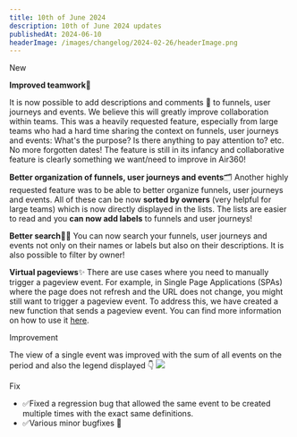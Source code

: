 ```yaml
---
title: 10th of June 2024
description: 10th of June 2024 updates
publishedAt: 2024-06-10
headerImage: /images/changelog/2024-02-26/headerImage.png
---
```


<Badge variant="noLink" className="m-0">
  <span>New</span>
</Badge>

**Improved teamwork**🙌

It is now possible to add descriptions and comments 💬 to funnels, user journeys and events. We believe this will greatly improve collaboration within teams.
This was a heavily requested feature, especially from large teams who had a hard time sharing the context on funnels, user journeys and events: What's the purpose? Is there anything to pay attention to? etc. No more forgotten dates!
The feature is still in its infancy and collaborative feature is clearly something we want/need to improve in Air360!

**Better organization of funnels, user journeys and events**🗂️
Another highly requested feature was to be able to better organize funnels, user journeys and events.
All of these can be now **sorted by owners** (very helpful for large teams) which is now directly displayed in the lists.
The lists are easier to read and you **can now add labels** to funnels and user journeys!

**Better search**🕵🏻
You can now search your funnels, user journeys and events not only on their names or labels but also on their descriptions.
It is also possible to filter by owner!


**Virtual pageviews**✨
There are use cases where you need to manually trigger a pageview event. For example, in Single Page Applications (SPAs) where the page does not refresh and the URL does not change, you might still want to trigger a pageview event. To address this, we have created a new function that sends a pageview event. You can find more information on how to use it [here](https://app.air360.io/docs/quickstart-api/#virtual-pageview).


<Badge variant="noLink" className="m-0">
  <span>Improvement</span>
</Badge>

The view of a single event was improved with the sum of all events on the period and also the legend displayed 👇
![](/images/changelog/2024-06-10/1.png)


<Badge variant="noLink" className="m-0">
  <span>Fix</span>
</Badge>

- ✅Fixed a regression bug that allowed the same event to be created multiple times with the exact same definitions.
- ✅Various minor bugfixes 🐛
